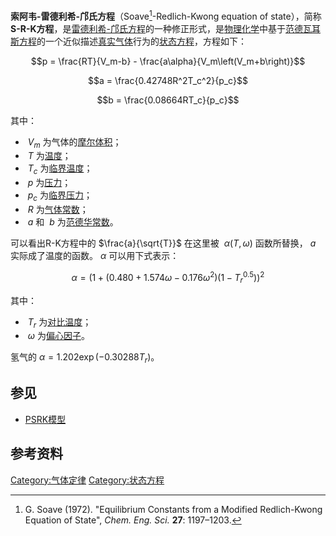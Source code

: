 '''索阿韦-雷德利希-邝氏方程'''（Soave<ref>G. Soave (1972). "Equilibrium Constants from a Modified Redlich-Kwong Equation of State", ''Chem. Eng. Sci.'' '''27''': 1197–1203.</ref>-Redlich-Kwong equation of state），简称'''S-R-K方程'''，是[[雷德利希-邝氏方程|雷德利希-邝氏方程]]的一种修正形式，是[[物理化学|物理化学]]中基于[[范德瓦耳斯方程|范德瓦耳斯方程]]的一个近似描述[[真实气体|真实气体]]行为的[[状态方程|状态方程]]，方程如下：


:<math>p = \frac{RT}{V_m-b} - \frac{a\alpha}{V_m\left(V_m+b\right)}</math>


:<math>a = \frac{0.42748R^2T_c^2}{p_c}</math>


:<math>b = \frac{0.08664RT_c}{p_c}</math>


其中：
* <math>\ V_m</math> 为气体的[[摩尔体积|摩尔体积]]；
* <math>\ T</math> 为[[温度|温度]]；
* <math>\ T_c</math> 为[[临界温度|临界温度]]；
* <math>\ p</math> 为[[压力|压力]]；
* <math>\ p_c</math> 为[[临界压力|临界压力]]；
* <math>\ R</math> 为[[气体常数|气体常数]]；
* <math>\ a</math> 和 <math>\ b</math> 为[[范德华常数|范德华常数]]。

可以看出R-K方程中的 <math>\frac{a}{\sqrt{T}}</math> 在这里被 <math>\ \alpha (T,\omega)</math> 函数所替换，<math>\ a</math> 实际成了温度的函数。<math>\ \alpha</math> 可以用下式表示：

:<math>\alpha = \left(1 + \left(0.480 + 1.574\omega - 0.176\omega^2\right) \left(1-T_r^{0.5}\right)\right)^2</math>

其中：
* <math>\ T_r</math> 为[[对比温度|对比温度]]；
* <math>\ \omega</math> 为[[偏心因子|偏心因子]]。

氢气的 <math>\alpha = 1.202 \exp\left(-0.30288T_r\right)</math>。

== 参见 ==
* [[PSRK模型|PSRK模型]]

== 参考资料 ==
{{reflist}}

[[Category:气体定律|Category:气体定律]]
[[Category:状态方程|Category:状态方程]]